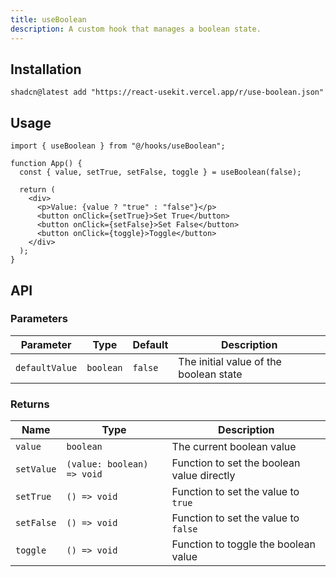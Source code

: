```yaml
---
title: useBoolean
description: A custom hook that manages a boolean state.
---
```


## Installation

```package-install
shadcn@latest add "https://react-usekit.vercel.app/r/use-boolean.json"
```

## Usage

```tsx
import { useBoolean } from "@/hooks/useBoolean";

function App() {
  const { value, setTrue, setFalse, toggle } = useBoolean(false);

  return (
    <div>
      <p>Value: {value ? "true" : "false"}</p>
      <button onClick={setTrue}>Set True</button>
      <button onClick={setFalse}>Set False</button>
      <button onClick={toggle}>Toggle</button>
    </div>
  );
}
```

## API

### Parameters

| Parameter      | Type      | Default | Description                            |
| -------------- | --------- | ------- | -------------------------------------- |
| `defaultValue` | `boolean` | `false` | The initial value of the boolean state |

### Returns

| Name       | Type                       | Description                                |
| ---------- | -------------------------- | ------------------------------------------ |
| `value`    | `boolean`                  | The current boolean value                  |
| `setValue` | `(value: boolean) => void` | Function to set the boolean value directly |
| `setTrue`  | `() => void`               | Function to set the value to `true`        |
| `setFalse` | `() => void`               | Function to set the value to `false`       |
| `toggle`   | `() => void`               | Function to toggle the boolean value       |
